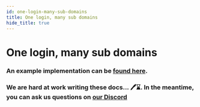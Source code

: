 ```yaml
---
id: one-login-many-sub-domains
title: One login, many sub domains
hide_title: true
---
```


# One login, many sub domains

### An example implementation can be [found here](https://github.com/supertokens/supertokens-auth-react/tree/master/examples/with-one-login-many-subdomains).


### We are hard at work writing these docs... 🖊️⌛. In the meantime, you can ask us questions on [our Discord](https://supertokens.com/discord)   